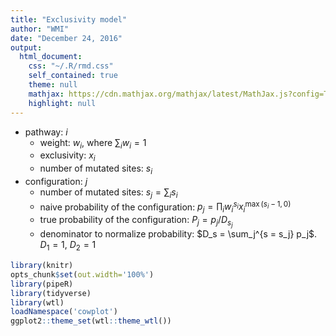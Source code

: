 ```yaml
---
title: "Exclusivity model"
author: "WMI"
date: "December 24, 2016"
output:
  html_document:
    css: "~/.R/rmd.css"
    self_contained: true
    theme: null
    mathjax: https://cdn.mathjax.org/mathjax/latest/MathJax.js?config=TeX-AMS_CHTML
    highlight: null
---
```


- pathway: $i$
    - weight: $w_i$, where $\sum_i w_i = 1$
    - exclusivity:  $x_i$
    - number of mutated sites: $s_i$
- configuration: $j$
    - number of mutated sites: $s_j = \sum_i s_i$
    - naive probability of the configuration:
      $p_j = \prod _i w_i^{s_i} x_i^{\max(s_i - 1, 0)}$
    - true probability of the configuration:
      $P_j = p_j / D_{s_j}$
    - denominator to normalize probability:
      $D_s = \sum_j^{s = s_j} p_j$.
      $D_1 = 1$, $D_2 = 1$


```r
library(knitr)
opts_chunk$set(out.width='100%')
library(pipeR)
library(tidyverse)
library(wtl)
loadNamespace('cowplot')
ggplot2::theme_set(wtl::theme_wtl())
```

